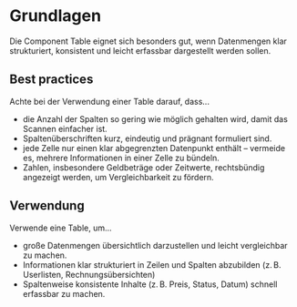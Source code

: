 # Grundlagen

Die Component Table eignet sich besonders gut, wenn Datenmengen klar strukturiert, konsistent und leicht erfassbar dargestellt werden sollen.

## Best practices

Achte bei der Verwendung einer Table darauf, dass...

- die Anzahl der Spalten so gering wie möglich gehalten wird, damit das Scannen einfacher ist.
- Spaltenüberschriften kurz, eindeutig und prägnant formuliert sind.
- jede Zelle nur einen klar abgegrenzten Datenpunkt enthält – vermeide es, mehrere Informationen in einer Zelle zu bündeln.
- Zahlen, insbesondere Geldbeträge oder Zeitwerte, rechtsbündig angezeigt werden, um Vergleichbarkeit zu fördern.

## Verwendung

Verwende eine Table, um...

- große Datenmengen übersichtlich darzustellen und leicht vergleichbar zu machen.
- Informationen klar strukturiert in Zeilen und Spalten abzubilden (z. B. Userlisten, Rechnungsübersichten)
- Spaltenweise konsistente Inhalte (z. B. Preis, Status, Datum) schnell erfassbar zu machen.
